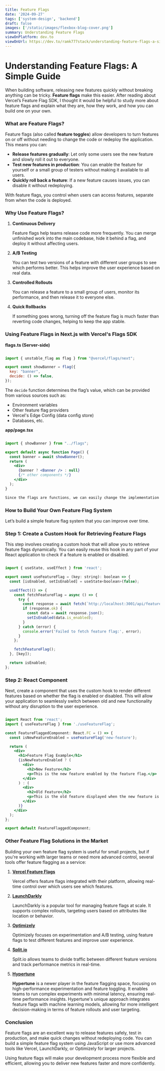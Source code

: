 ```yaml
---
title: Feature Flags
date: '2024-09-27'
tags: ['system-design', 'backend']
draft: false
images: ['/static/images/flexbox-blog-cover.png']
summary: Understanding Feature Flags
viewOnPlatform: dev.to
viewOnUrl: https://dev.to/ramk777stack/understanding-feature-flags-a-simple-guide-4on6
---
```


# **Understanding Feature Flags: A Simple Guide**

When building software, releasing new features quickly without breaking anything can be tricky. **Feature flags** make this easier. After reading about Vercel’s Feature Flag SDK, I thought it would be helpful to study more about feature flags and explain what they are, how they work, and how you can build one on your own.

### What are Feature Flags?

Feature flags (also called **feature toggles**) allow developers to turn features on or off without needing to change the code or redeploy the application. This means you can:

- **Release features gradually**: Let only some users see the new feature and slowly roll it out to everyone.
- **Test new features in production**: You can enable the feature for yourself or a small group of testers without making it available to all users.
- **Quickly roll back a feature**: If a new feature causes issues, you can disable it without redeploying.

With feature flags, you control when users can access features, separate from when the code is deployed.

### Why Use Feature Flags?

1. **Continuous Delivery**
    
    Feature flags help teams release code more frequently. You can merge unfinished work into the main codebase, hide it behind a flag, and deploy it without affecting users.
    
2. **A/B Testing**
    
    You can test two versions of a feature with different user groups to see which performs better. This helps improve the user experience based on real data.
    
3. **Controlled Rollouts**
    
    You can release a feature to a small group of users, monitor its performance, and then release it to everyone else.
    
4. **Quick Rollbacks**
    
    If something goes wrong, turning off the feature flag is much faster than reverting code changes, helping to keep the app stable.
    

### **Using Feature Flags in Next.js with Vercel's Flags SDK**

**flags.ts (Server-side)**

```jsx

import { unstable_flag as flag } from "@vercel/flags/next";

export const showBanner = flag({
  key: "banner",
  decide: () => false,
});

```

The `decide` function determines the flag’s value, which can be provided from various sources such as:

- Environment variables
- Other feature flag providers
- Vercel's Edge Config (data config store)
- Databases, etc.

**app/page.tsx**

```jsx

import { showBanner } from "../flags";

export default async function Page() {
  const banner = await showBanner();
  return (
    <div>
      {banner ? <Banner /> : null}
      {/* other components */}
    </div>
  );
}

Since the flags are functions, we can easily change the implementation without modifying anything on the calling side. This flexibility allows your application to adapt to new requirements without needing to alter the core structure of the flag logic.
```

### How to Build Your Own Feature Flag System

Let’s build a simple feature flag system that you can improve over time.

### Step 1: Create a Custom Hook for Retrieving Feature Flags

This step involves creating a custom hook that will allow you to retrieve feature flags dynamically. You can easily reuse this hook in any part of your React application to check if a feature is enabled or disabled.

```jsx

import { useState, useEffect } from 'react';

export const useFeatureFlag = (key: string): boolean => {
  const [isEnabled, setIsEnabled] = useState<boolean>(false);

  useEffect(() => {
    const fetchFeatureFlag = async () => {
      try {
        const response = await fetch(`http://localhost:3001/api/feature-flags/${key}`);
        if (response.ok) {
          const data = await response.json();
          setIsEnabled(data.is_enabled);
        }
      } catch (error) {
        console.error('Failed to fetch feature flag:', error);
      }
    };

    fetchFeatureFlag();
  }, [key]);

  return isEnabled;
};

```

### Step 2: React Component

Next, create a component that uses the custom hook to render different features based on whether the flag is enabled or disabled. This will allow your application to seamlessly switch between old and new functionality without any disruption to the user experience.

```jsx

import React from 'react';
import { useFeatureFlag } from './useFeatureFlag';

const FeatureFlaggedComponent: React.FC = () => {
  const isNewFeatureEnabled = useFeatureFlag('new-feature');

  return (
    <div>
      <h1>Feature Flag Example</h1>
      {isNewFeatureEnabled ? (
        <div>
          <h2>New Feature</h2>
          <p>This is the new feature enabled by the feature flag.</p>
        </div>
      ) : (
        <div>
          <h2>Old Feature</h2>
          <p>This is the old feature displayed when the new feature is disabled.</p>
        </div>
      )}
    </div>
  );
};

export default FeatureFlaggedComponent;

```

### Other Feature Flag Solutions in the Market

Building your own feature flag system is useful for small projects, but if you're working with larger teams or need more advanced control, several tools offer feature flagging as a service:

1. [**Vercel Feature Flags**](https://vercel.com/blog/flags-as-code-in-next-js)
    
    Vercel offers feature flags integrated with their platform, allowing real-time control over which users see which features.
    
2. [**LaunchDarkly**](https://launchdarkly.com/)
    
    LaunchDarkly is a popular tool for managing feature flags at scale. It supports complex rollouts, targeting users based on attributes like location or behavior.
    
3. [**Optimizely**](https://www.optimizely.com/)
    
    Optimizely focuses on experimentation and A/B testing, using feature flags to test different features and improve user experience.
    
4. [**Split.io**](https://www.split.io/)
    
    Split.io allows teams to divide traffic between different feature versions and track performance metrics in real-time.
    
5. [**Hypertune**](https://www.hypertune.com/)
    
    **Hypertune** is a newer player in the feature flagging space, focusing on high-performance experimentation and feature toggling. It enables teams to run complex experiments with minimal latency, ensuring real-time performance insights. Hypertune's unique approach integrates feature flags with machine learning models, allowing for more intelligent decision-making in terms of feature rollouts and user targeting.
    

### Conclusion

Feature flags are an excellent way to release features safely, test in production, and make quick changes without redeploying code. You can build a simple feature flag system using JavaScript or use more advanced tools like Vercel, LaunchDarkly, or Optimizely for larger projects.

Using feature flags will make your development process more flexible and efficient, allowing you to deliver new features faster and more confidently.